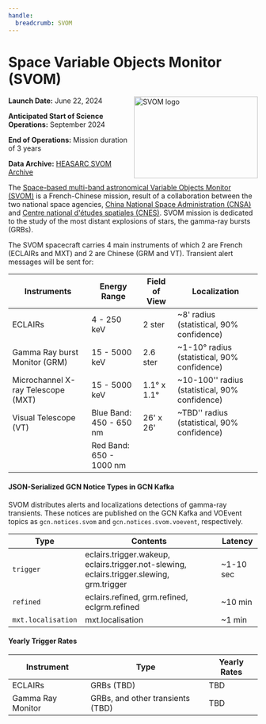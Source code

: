 ```yaml
---
handle:
  breadcrumb: SVOM
---
```



# Space Variable Objects Monitor (SVOM)

<img
  src={logo}
  align="right"
  width="250"
  height="165"
  alt="SVOM logo"
  className="grid-col-6 mobile-lg:grid-col-4 tablet:grid-col-2 desktop:grid-col-3 height-auto"
/>

**Launch Date:** June 22, 2024

**Anticipated Start of Science Operations:** September 2024

**End of Operations:** Mission duration of 3 years

**Data Archive:**
[HEASARC SVOM Archive](https://heasarc.gsfc.nasa.gov/docs/heasarc/missions/svom.html)

The [Space-based multi-band astronomical Variable Objects Monitor (SVOM)](https://www.svom.eu/en/the-svom-mission/) is a French-Chinese mission, result of a collaboration between the two national space agencies, [China National Space Administration (CNSA)](https://www.cnsa.gov.cn/english/index.html) and [Centre national d'études spatiales (CNES)](https://irfu.cea.fr/dap/en/Phocea/Vie_des_labos/Ast/ast_technique.php?id_ast=2276). SVOM mission is dedicated to the study of the most distant explosions of stars, the gamma-ray bursts (GRBs).

The SVOM spacecraft carries 4 main instruments of which 2 are French (ECLAIRs and MXT) and 2 are Chinese (GRM and VT). Transient alert messages will be sent for:

 <div className="overflow-table">

| Instruments                        | Energy Range            | Field of View | Localization                                   |
| -----------------------            | ----------------------- | ------------- | ---------------------------------------------- |
| ECLAIRs                            | 4 - 250 keV             | 2 ster        | ~8' radius (statistical, 90% confidence)       |
| Gamma Ray burst Monitor (GRM)      | 15 - 5000 keV           | 2.6 ster      | ~1-10° radius (statistical, 90% confidence)    |
| Microchannel X-ray Telescope (MXT) | 15 - 5000 keV           | 1.1° x 1.1°   | ~10-100'' radius (statistical, 90% confidence) |
| Visual Telescope (VT)              | Blue Band: 450 - 650 nm | 26' x 26'     | ~TBD'' radius (statistical, 90% confidence)    |
|                                    | Red Band: 650 - 1000 nm |               |                                                |

 </div>

#### JSON-Serialized GCN Notice Types in GCN Kafka

SVOM distributes alerts and localizations detections of gamma-ray transients. These notices are published on the GCN Kafka and VOEvent topics as `gcn.notices.svom` and `gcn.notices.svom.voevent`, respectively.

 <div className="overflow-table">

| Type               | Contents                                                                                  | Latency   |
| ------------------ | ----------------------------------------------------------------------------------------- | --------- |
| `trigger`          | eclairs.trigger.wakeup, eclairs.trigger.not-slewing, eclairs.trigger.slewing, grm.trigger | ~1-10 sec |
| `refined`          | eclairs.refined, grm.refined, eclgrm.refined                                              | ~10 min   |
| `mxt.localisation` | mxt.localisation                                                                          | ~1 min    |

 </div>

#### Yearly Trigger Rates

 <div className="overflow-table">

| Instrument        | Type                             | Yearly Rates |
| ----------------- | -------------------------------- | ------------ |
| ECLAIRs           | GRBs (TBD)                       | TBD          |
| Gamma Ray Monitor | GRBs, and other transients (TBD) | TBD          |

 </div>
